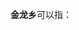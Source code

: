 '''金龙乡'''可以指：
{{PRC admin/disambig|43/12/25/207/000|51/05/04/200/000|51/09/21/208/000|52/05/24/205/000}}
{{disambig|cat=三字中国乡名消歧义}}